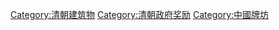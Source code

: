 [[Category:清朝建筑物|Category:清朝建筑物]]
[[Category:清朝政府奖励|Category:清朝政府奖励]]
[[Category:中國牌坊|Category:中國牌坊]]